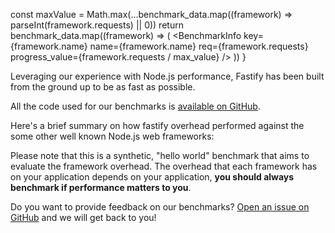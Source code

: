 

  const maxValue = Math.max(...benchmark_data.map((framework) => parseInt(framework.requests) || 0))
  return benchmark_data.map((framework) => (
    <BenchmarkInfo
      key={framework.name}
      name={framework.name}
      req={framework.requests}
      progress_value={framework.requests / max_value}
    />
  ))
}

Leveraging our experience with Node.js performance, Fastify has been built from the ground up to be as fast as possible.

All the code used for our benchmarks is [available on GitHub](https://github.com/fastify/benchmarks/).

Here's a brief summary on how fastify overhead performed against the some other well known Node.js web frameworks:

<BenchmarkSection />

Please note that this is a synthetic, "hello world" benchmark that aims to evaluate the framework overhead. The overhead that each framework has on your application depends on your application, **you should always benchmark if performance matters to you**.

Do you want to provide feedback on our benchmarks? [Open an issue on GitHub](https://github.com/fastify/benchmarks/issues) and we will get back to you!
